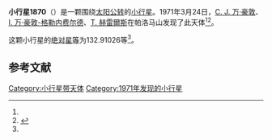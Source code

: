 {{Infobox planet
| bgcolour = #FFFFC0
| name = 1870 Glaukos
| symbol = 
| image = 
| caption = 
| discovery = yes
| discovery_ref = 
| discoverer = [[C._J._万·豪敦|C. J. 万·豪敦]]、[[I._万·豪敦-格勒内费尔德|I. 万·豪敦-格勒内费尔德]]、[[T._赫雷爾斯|T. 赫雷爾斯]]
| discovery_site = [[帕洛马山|帕洛马山]] 
| discovered = 1971年3月24日
| designations = yes
| mp_name = 
| named_after = 
| alt_names = 1971 FE/ 1976 SM
| mp_category = [[特洛伊小行星|特洛伊小行星]]
| orbit_ref = <ref name="a">[http://ssd.jpl.nasa.gov/sbdb.cgi?sstr=1870 1870 Glaukos] {{Wayback|url=http://ssd.jpl.nasa.gov/sbdb.cgi?sstr=1870 |date=20201121214813 }}，小行星數據庫瀏覽器（JPL Small-Body Database Browser）－[[美国国家航空航天局|美国国家航空航天局]]喷气推进实验室</ref>
| epoch = 2456400.5 (2013年4月18日更新)
| aphelion = {{convert|5.4229912|AU|km|3|abbr=on|lk=out}}
| perihelion = {{convert|5.0799738|AU|km|3|abbr=on}}
| semimajor = {{convert|5.2514825|AU|km|3|abbr=on}}
| eccentricity = 0.0326591
| period = 4395.631768 [[日|日]]<br />12.03[[儒略年|儒略年]]
| avg_speed = 
| inclination = 6.57519
| asc_node = 176.29266
| mean_anomaly = 
| arg_peri = 132.91026
| satellites = 
| physical_characteristics = yes
| dimensions = 
| mass = 
| density = 
| surface_grav = 
| escape_velocity = 
| sidereal_day = 
| axial_tilt = 
| pole_ecliptic_lat = 
| pole_ecliptic_lon = 
| albedo = 
| temperatures= 
| temp_name1 = 
| mean_temp_1 = 
| max_temp_1 = 
| temp_name2 = 
| max_temp_2 = 
| spectral_type = 
| abs_magnitude = 132.91026
}}

'''小行星1870'''（{{lang-en|1870 Glaukos}}）是一颗围绕[[太阳|太阳]][[公转|公转]]的[[小行星|小行星]]。1971年3月24日，[[C._J._万·豪敦|C. J. 万·豪敦]]、[[I._万·豪敦-格勒内费尔德|I. 万·豪敦-格勒内费尔德]]、[[T._赫雷爾斯|T. 赫雷爾斯]]在帕洛马山发现了此天体<ref name="a" /><ref>{{cite news|title=小行星列表|url=http://cfa-www.harvard.edu/iau/lists/NumberedMPs.txt|accessdate=2013-07-08|newspaper=哈佛大学|archive-date=2008-05-17|archive-url=https://web.archive.org/web/20080517010638/http://cfa-www.harvard.edu/iau/lists/NumberedMPs.txt|dead-url=no}}</ref>。

这颗小行星的[[绝对星等|绝对星等]]为132.91026等<ref name="a" />。

==参考文献==
{{reflist}}
{{Minor Planet Number|[[小行星1869|小行星1869]]|[[小行星1871|小行星1871]]}}

{{小天体}}

[[Category:小行星带天体|Category:小行星带天体]]
[[Category:1971年发现的小行星|Category:1971年发现的小行星]]

{{asteroid-stub}}
